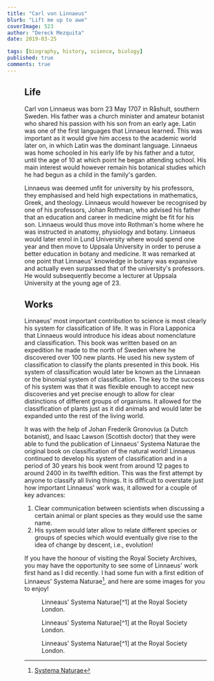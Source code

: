 ```yaml
---
title: "Carl von Linnaeus"
blurb: "Lift me up to awe"
coverImage: 523
author: "Dereck Mezquita"
date: 2019-03-25

tags: [biography, history, science, biology]
published: true
comments: true
---
```


<Figure src="/references/biography_carl-von-linnaeus/portraitLinneaus.jpg"/>

## Life

Carl von Linnaeus was born 23 May 1707 in Råshult, southern Sweden. His father was a church minister and amateur botanist who shared his passion with his son from an early age. Latin was one of the first languages that Linnaeus learned. This was important as it would give him access to the academic world later on, in which Latin was the dominant language. Linnaeus was home schooled in his early life by his father and a tutor, until the age of 10 at which point he began attending school. His main interest would however remain his botanical studies which he had begun as a child in the family's garden.

Linnaeus was deemed unfit for university by his professors, they emphasised and held high expectations in mathematics, Greek, and theology. Linnaeus would however be recognised by one of his professors, Johan Rothman, who advised his father that an education and career in medicine might be fit for his son. Linnaeus would thus move into Rothman's home where he was instructed in anatomy, physiology and botany. Linnaeus would later enrol in Lund University where would spend one year and then move to Uppsala University in order to peruse a better education in botany and medicine. It was remarked at one point that Linnaeus' knowledge in botany was expansive and actually even surpassed that of the university's professors. He would subsequently become a lecturer at Uppsala University at the young age of 23.

## Works

Linnaeus' most important contribution to science is most clearly his system for classification of life. It was in Flora Lapponica that Linnaeus would introduce his ideas about nomenclature and classification. This book was written based on an expedition he made to the north of Sweden where he discovered over 100 new plants. He used his new system of classification to classify the plants presented in this book. His system of classification would later be known as the Linnaean or the binomial system of classification. The key to the success of his system was that it was flexible enough to accept new discoveries and yet precise enough to allow for clear distinctions of different groups of organisms. It allowed for the classification of plants just as it did animals and would later be expanded unto the rest of the living world.

It was with the help of Johan Frederik Gronovius (a Dutch botanist), and Isaac Lawson (Scottish doctor) that they were able to fund the publication of Linnaeus' Systema Naturae the original book on classification of the natural world! Linnaeus continued to develop his system of classification and in a period of 30 years his book went from around 12 pages to around 2400 in its twelfth edition. This was the first attempt by anyone to classify all living things. It is difficult to overstate just how important Linnaeus' work was, it allowed for a couple of key advances:

1. Clear communication between scientists when discussing a certain animal or plant species as they would use the same name.
2. His system would later allow to relate different species or groups of species which would eventually give rise to the idea of change by descent, i.e., evolution!

If you have the honour of visiting the Royal Society Archives, you may have the opportunity to see some of Linnaeus' work first hand as I did recently. I had some fun with a first edition of Linnaeus' Systema Naturae[^1], and here are some images for you to enjoy!

<Figure src="/references/biography_carl-von-linnaeus/royalSociety_systemaNaturae1.jpg">
    Linneaus' Systema Naturae[^1] at the Royal Society London.
</Figure>

<Figure src="/references/biography_carl-von-linnaeus/royalSociety_systemaNaturae2.gif">
    Linneaus' Systema Naturae[^1] at the Royal Society London.
</Figure>

<Figure src="/references/biography_carl-von-linnaeus/royalSociety_systemaNaturae3.gif">
    Linneaus' Systema Naturae[^1] at the Royal Society London.
</Figure>

[^1]: [Systema Naturae](/references/biography_carl-von-linnaeus/linneaus_systemaNaturae.pdf)
